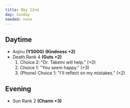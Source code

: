 ```yaml
---
title: May 22nd
day: Sunday
needed: none
---
```


## Daytime
- Aojiru **(Y5000)** **(Kindness +2)**
- Death Rank 4 **(Guts +2)**
    1. Choice 2: "Dr. Takemi will help." (+2)
    1. Choice 1: "You seem happy." (+3)
    1. (Phone) Choice 1: "I'll reflect on my mistakes." (+2)


## Evening
- Sun Rank 2 **(Charm +3)**